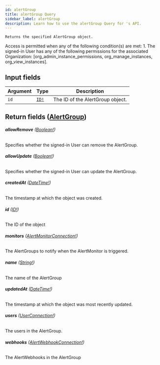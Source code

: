 ```yaml
---
id: alertGroup
title: alertGroup Query
sidebar_label: alertGroup
description: Learn how to use the alertGroup Query for 's API.
---
```


    Returns the specified AlertGroup object.

Access is permitted when any of the following condition(s) are met: 1. The signed-in User has any of the following permissions for the associated Organization: [org_admin_instance_permissions, org_manage_instances, org_view_instances].

## Input fields

| Argument | Type                              | Description                      |
| -------- | --------------------------------- | -------------------------------- |
| `id`     | [`ID!`](api/schema/scalar/ID.mdx) | The ID of the AlertGroup object. |

## Return fields ([AlertGroup](api/schema/object/AlertGroup.mdx))

###### <b>allowRemove</b> ([Boolean!](api/schema/scalar/Boolean.mdx))

Specifies whether the signed-in User can remove the AlertGroup.

###### <b>allowUpdate</b> ([Boolean!](api/schema/scalar/Boolean.mdx))

Specifies whether the signed-in User can update the AlertGroup.

###### <b>createdAt</b> ([DateTime!](api/schema/scalar/DateTime.mdx))

The timestamp at which the object was created.

###### <b>id</b> ([ID!](api/schema/scalar/ID.mdx))

The ID of the object

###### <b>monitors</b> ([AlertMonitorConnection!](api/schema/object/AlertMonitorConnection.mdx))

The AlertGroups to notify when the AlertMonitor is triggered.

###### <b>name</b> ([String!](api/schema/scalar/String.mdx))

The name of the AlertGroup

###### <b>updatedAt</b> ([DateTime!](api/schema/scalar/DateTime.mdx))

The timestamp at which the object was most recently updated.

###### <b>users</b> ([UserConnection!](api/schema/object/UserConnection.mdx))

The users in the AlertGroup.

###### <b>webhooks</b> ([AlertWebhookConnection!](api/schema/object/AlertWebhookConnection.mdx))

The AlertWebhooks in the AlertGroup
